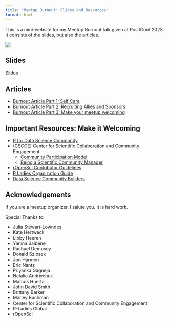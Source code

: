 ```yaml
---
title: "Meetup Burnout: Slides and Resources"
format: html
---
```


This is a mini-website for my Meetup Burnout talk given at PositConf 2023. It consists of the slides, but also the articles.

![](talk/images/vision.png)

## Slides

[Slides](/talk/){.btn .btn-primary role="button"}

## Articles

- [Burnout Article Part 1: Self Care](/part1/)
- [Burnout Article Part 2: Recruiting Allies and Sponsors](/part2/)
- [Burnout Article Part 3: Make your meetup welcoming](/part3/)

## Important Resources: Make it Welcoming

- [R for Data Science Community](https://r4ds.slack.com)
- (CSCCE) Center for Scientific Collaboration and Community Engagement 
    - [Community Participation Model](https://zenodo.org/record/3997802#.X0Ujg5NKh24) 
    - [Being a Scientific Community Manager](https://www.cscce.org/resources/being-a-scientific-community-manager/)
- [rOpenSci Contributor Guidelines](https://ropensci.org/blog/2022/09/13/contributing-ropensci/)
- [R Ladies Organization Guide](https://guide.rladies.org/)
- [Data Science Community Builders](https://colorado.posit.co/rsc/ds-community-builder/receive-recognition.html)



## Acknowledgements

If you are a meetup organizer, I salute you. It is hard work.

Special Thanks to:

- Julia Stewart-Lowndes
- Kate Hertweck
- Libby Heeren
- Yanina Saibene
- Rachael Dempsey
- Donald Szlosek
- Jon Harmon
- Eric Nantz
- Priyanka Gagneja
- Natalia Andriychuk
- Marcos Huerta
- John David Smith
- Brittany Barker
- Marley Buchman
- Center for Scientific Collaboration and Community Engagement
- R-Ladies Global
- rOpenSci